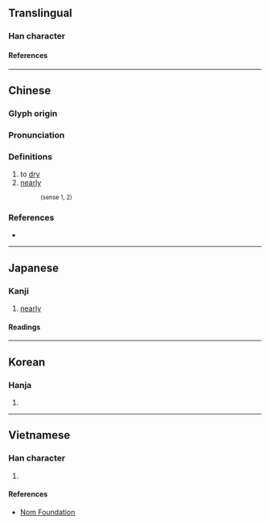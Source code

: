{{character info}}
==Translingual==

===Han character===
{{Han char|rn=85|rad=水|as=03|sn=6|four=38117|canj=EON|ids=⿰氵乞}}

====References====
{{Han ref|kx=0605.080|dkj=17127|dj=0999.010|hdz=31552.050|uh=6C54}}

----

==Chinese==
{{zh-forms}}

===Glyph origin===
{{Han etym}}

===Pronunciation===
{{zh-pron
|m=qì
|c=ngat6,hat1
|mn=ki̍t
|mc=y
|oc=y
|cat=v,adv
}}

===Definitions===
{{zh-hanzi}}

# to [[dry]]
# [[nearly]]
#: {{zh-alt-inline|汽}} <small>(sense 1, 2)</small>

===References===
* {{R:yue:mfccd}}

----

==Japanese==

===Kanji===
{{ja-kanji|grade=|rs=水03}}

# [[nearly]]

====Readings====
{{ja-readings
|goon=こち
|kanon=きつ
|kun=ちか-い, ほとん-ど
}}

----

==Korean==

===Hanja===
{{ko-hanja|흘}}

# {{rfdef|ko|sort=水03}}

----

==Vietnamese==

===Han character===
{{vi-readings|rs=水03|reading=ngật}}

# {{rfdef|vi|sort=水03}}

====References====
* [http://nomfoundation.org/common/nom_details.php?codepoint=6c54 Nom Foundation]